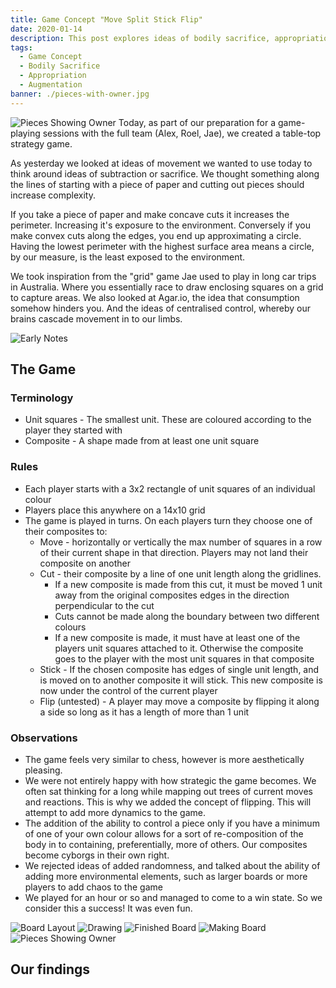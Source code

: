 ---
title: Game Concept "Move Split Stick Flip"
date: 2020-01-14
description: This post explores ideas of bodily sacrifice, appropriation, and augmentation through critical reflection of the game concept "Move Split Stick Flip"
tags:
  - Game Concept
  - Bodily Sacrifice
  - Appropriation
  - Augmentation
banner: ./pieces-with-owner.jpg
---

![Pieces Showing Owner](./pieces-with-owner.jpg)
Today, as part of our preparation for a game-playing sessions with the full team (Alex, Roel, Jae), we created a table-top strategy game.

As yesterday we looked at ideas of movement we wanted to use today to think around ideas of subtraction or sacrifice. We thought something along the lines of starting with a piece of paper and cutting out pieces should increase complexity.

If you take a piece of paper and make concave cuts it increases the perimeter. Increasing it's exposure to the environment. Conversely if you make convex cuts along the edges, you end up approximating a circle. Having the lowest perimeter with the highest surface area means a circle, by our measure, is the least exposed to the environment.

We took inspiration from the "grid" game Jae used to play in long car trips in Australia. Where you essentially race to draw enclosing squares on a grid to capture areas. We also looked at Agar.io, the idea that consumption somehow hinders you. And the ideas of centralised control, whereby our brains cascade movement in to our limbs.

![Early Notes](./early-notes.jpg)

## The Game

### Terminology

- Unit squares - The smallest unit. These are coloured according to the player they started with
- Composite - A shape made from at least one unit square

### Rules

- Each player starts with a 3x2 rectangle of unit squares of an individual colour
- Players place this anywhere on a 14x10 grid
- The game is played in turns. On each players turn they choose one of their composites to:
  - Move - horizontally or vertically the max number of squares in a row of their current shape in that direction. Players may not land their composite on another
  - Cut - their composite by a line of one unit length along the gridlines.
    - If a new composite is made from this cut, it must be moved 1 unit away from the original composites edges in the direction perpendicular to the cut
    - Cuts cannot be made along the boundary between two different colours
    - If a new composite is made, it must have at least one of the players unit squares attached to it. Otherwise the composite goes to the player with the most unit squares in that composite
  - Stick - If the chosen composite has edges of single unit length, and is moved on to another composite it will stick. This new composite is now under the control of the current player
  - Flip (untested) - A player may move a composite by flipping it along a side so long as it has a length of more than 1 unit

### Observations

- The game feels very similar to chess, however is more aesthetically pleasing.
- We were not entirely happy with how strategic the game becomes. We often sat thinking for a long while mapping out trees of current moves and reactions. This is why we added the concept of flipping. This will attempt to add more dynamics to the game.
- The addition of the ability to control a piece only if you have a minimum of one of your own colour allows for a sort of re-composition of the body in to containing, preferentially, more of others. Our composites become cyborgs in their own right.
- We rejected ideas of added randomness, and talked about the ability of adding more environmental elements, such as larger boards or more players to add chaos to the game
- We played for an hour or so and managed to come to a win state. So we consider this a success! It was even fun.

![Board Layout](./board-layout.jpg)
![Drawing](./drawing.jpg)
![Finished Board](./finished-board.jpg)
![Making Board](./making-board.jpg)
![Pieces Showing Owner](./pieces-with-owner.jpg)

## Our findings

